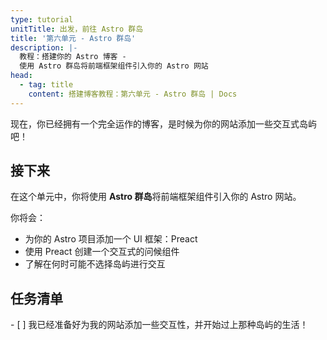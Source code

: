 ```yaml
---
type: tutorial
unitTitle: 出发，前往 Astro 群岛
title: '第六单元 - Astro 群岛'
description: |-
  教程：搭建你的 Astro 博客 -
  使用 Astro 群岛将前端框架组件引入你的 Astro 网站
head:
  - tag: title
    content: 搭建博客教程：第六单元 - Astro 群岛 | Docs
---
```


现在，你已经拥有一个完全运作的博客，是时候为你的网站添加一些交互式岛屿吧！

## 接下来

在这个单元中，你将使用 **Astro 群岛**将前端框架组件引入你的 Astro 网站。

你将会：
- 为你的 Astro 项目添加一个 UI 框架：Preact
- 使用 Preact 创建一个交互式的问候组件
- 了解在何时可能不选择岛屿进行交互

<Box icon="check-list">

## 任务清单

<Checklist>
- [ ] 我已经准备好为我的网站添加一些交互性，并开始过上那种岛屿的生活！
</Checklist>
</Box>
